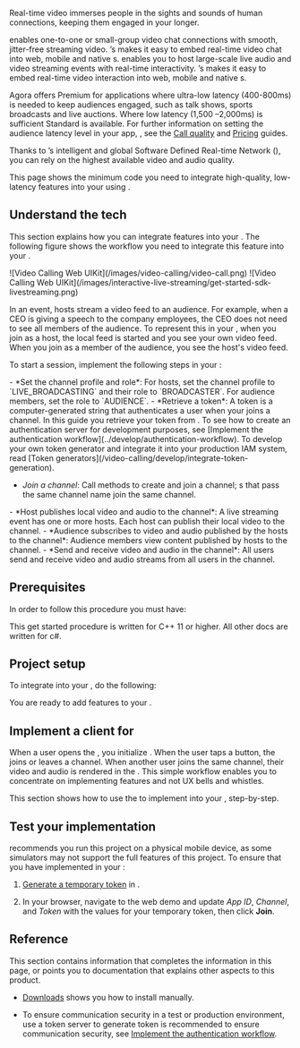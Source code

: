

Real-time video immerses people in the sights and sounds of human connections, keeping them engaged in your <Vpl k="CLIENT"/> longer.

<ProductWrapper product="video-calling">
<Vpd k="PRODUCT" /> enables one-to-one or small-group video chat connections with smooth, jitter-free streaming video. <Vg k="COMPANY"/>’s <Vpd k="SDK" /> makes it easy to embed real-time video chat into web, mobile and native <Vpl k="CLIENT"/>s.
</ProductWrapper>
<ProductWrapper product="interactive-live-streaming">
<Vpd k="PRODUCT"/> enables you to host large-scale live audio and video streaming events with real-time interactivity. <Vg k="COMPANY"/>’s <Vpd k="SDK" /> makes it easy to embed real-time video interaction into web, mobile and native <Vpl k="CLIENT" />s.



Agora offers <Vpd k="PRODUCT"/> Premium for applications where ultra-low latency (400-800ms) is needed to keep audiences engaged, such as talk shows, sports broadcasts and live auctions. Where low latency (1,500 –2,000ms) is sufficient <Vpd k="PRODUCT"/> Standard is available. For further information on setting the audience latency level in your app, <Vpl k="CLIENT" />, see the [Call quality](../develop/ensure-channel-quality) and [Pricing](../reference/pricing#unit-pricing) guides.
</ProductWrapper>

Thanks to <Vg k="COMPANY"/>’s intelligent and global Software Defined Real-time Network ([<Vg k="AGORA_BACKEND" />](../overview/core-concepts#agora-sd-rtn)), you can rely on the highest available video and audio quality.

This page shows the minimum code you need to integrate high-quality, low-latency <Vpd k="PRODUCT" /> features into your <Vpl k="CLIENT" /> using <Vpd k="SDK" />.

## Understand the tech

This section explains how you can integrate <Vpd k="PRODUCT" /> features into your <Vpl k="CLIENT" />. The following figure shows the workflow you need to integrate this feature into your <Vpl k="CLIENT" />.

<ProductWrapper product="video-calling">
![Video Calling Web UIKit](/images/video-calling/video-call.png)
</ProductWrapper>

<ProductWrapper product="interactive-live-streaming">
![Video Calling Web UIKit](/images/interactive-live-streaming/get-started-sdk-livestreaming.png)

In an <Vpd k="PRODUCT" /> event, hosts stream a video feed to an audience. For example, when a CEO is giving a speech to the company employees, the CEO does not need to see all members of the audience. To represent this in your <Vpl k="CLIENT" />, when you join as a host, the local feed is started and  you see your own video feed. When you join as a member of the audience, you see the host's video feed.
</ProductWrapper>


To start a session, implement the following steps in your <Vpl k="CLIENT" />:

<ProductWrapper product="interactive-live-streaming">
- *Set the channel profile and role*: For hosts, set the channel profile to `LIVE_BROADCASTING` and their role to `BROADCASTER`. For audience members, set the role to `AUDIENCE`.
</ProductWrapper>
- *Retrieve a token*: A token is a computer-generated string that authenticates a user when your <Vpl k="CLIENT" /> joins a channel. In this guide you retrieve your token from <Vg k="CONSOLE" />. To see how to create an authentication server for development purposes, see [Implement the authentication workflow](../develop/authentication-workflow). To develop your own token generator and integrate it into your production IAM system, read [Token generators](/video-calling/develop/integrate-token-generation).

- *Join a channel*: Call methods to create and join a channel; <Vpl k="CLIENT" />s that pass the same channel name join the same channel.
<ProductWrapper product="interactive-live-streaming">
- *Host publishes local video and audio to the channel*: A live streaming event has one or more hosts. Each host can publish their local video to the channel.
- *Audience subscribes to video and audio published by the hosts to the channel*: Audience members view content published by hosts to the channel.
</ProductWrapper>
<ProductWrapper product="video-calling">
- *Send and receive video and audio in the channel*: All users send and receive video and audio streams from all users in the channel.
</ProductWrapper>

## Prerequisites

In order to follow this procedure you must have:

<Prerequites />
<PlatformWrapper platform="windows">
This get started procedure is written for C++ 11 or higher. All other docs are written for c#.
</PlatformWrapper>

## Project setup

To integrate <Vpd k="PRODUCT" /> into your <Vpl k="CLIENT" />, do the following:

<ProjectSetup />

You are ready to add <Vpd k="PRODUCT" /> features to your <Vpl k="CLIENT" />.


## Implement a client for <Vpd k="PRODUCT" />

When a user opens the <Vpl k="CLIENT" />, you initialize <Vg k="ENGINE" />. When the user taps a button, the <Vpl k="CLIENT" /> joins or leaves a channel. When another user joins the same channel, their video and audio is rendered in the <Vpl k="CLIENT" />. This simple workflow enables you to concentrate on implementing <Vg k="COMPANY"/> features and not UX bells and whistles.

This section shows how to use the <Vpd k="SDK" />  to implement <Vpd k="PRODUCT" /> into your <Vpl k="CLIENT" />, step-by-step.

<ProjectImplement />


## Test your implementation

<Vg k="COMPANY"/> recommends you run this project on a physical mobile device, as some simulators may not support the full features of this project. To ensure that you have implemented <Vpd k="PRODUCT" /> in your <Vpl k="CLIENT" />:

1. [Generate a temporary token](../reference/manage-agora-account#generate-a-temporary-token) in <Vg k="CONSOLE" />.

2. In your browser, navigate to the <Link target="_blank" to="{{Global.DEMO_BASIC_VIDEO_CALL_URL}}"><Vg k="COMPANY" /> web demo</Link> and update _App ID_, _Channel_, and _Token_ with the values for your temporary token, then click **Join**.
<ProjectTest />

## Reference

This section contains information that completes the information in this page, or points you to documentation that explains other aspects to this product.

- [Downloads](../reference/downloads) shows you how to install <Vpd k="SDK" /> manually.

- To ensure communication security in a test or production environment, use a token server to generate token is recommended to ensure communication security, see [Implement the authentication workflow](../develop/authentication-workflow).

<Reference />
